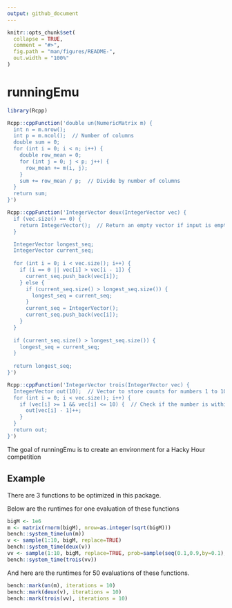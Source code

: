 ```yaml
---
output: github_document
---
```


<!-- README.md is generated from README.Rmd. Please edit that file -->

```r
knitr::opts_chunk$set(
  collapse = TRUE,
  comment = "#>",
  fig.path = "man/figures/README-",
  out.width = "100%"
)
```

# runningEmu

<!-- badges: start -->
<!-- badges: end -->

```r
library(Rcpp)
```



```r
Rcpp::cppFunction('double un(NumericMatrix m) {
  int n = m.nrow();
  int p = m.ncol();  // Number of columns
  double sum = 0;
  for (int i = 0; i < n; i++) {
    double row_mean = 0;
    for (int j = 0; j < p; j++) {
      row_mean += m(i, j);
    }
    sum += row_mean / p;  // Divide by number of columns
  }
  return sum;
}')

Rcpp::cppFunction('IntegerVector deux(IntegerVector vec) {
  if (vec.size() == 0) {
    return IntegerVector();  // Return an empty vector if input is empty
  }

  IntegerVector longest_seq;
  IntegerVector current_seq;
  
  for (int i = 0; i < vec.size(); i++) {
    if (i == 0 || vec[i] > vec[i - 1]) {
      current_seq.push_back(vec[i]);
    } else {
      if (current_seq.size() > longest_seq.size()) {
        longest_seq = current_seq;
      }
      current_seq = IntegerVector();
      current_seq.push_back(vec[i]);
    }
  }
  
  if (current_seq.size() > longest_seq.size()) {
    longest_seq = current_seq;
  }
  
  return longest_seq;
}')

Rcpp::cppFunction('IntegerVector trois(IntegerVector vec) {
  IntegerVector out(10);  // Vector to store counts for numbers 1 to 10
  for (int i = 0; i < vec.size(); i++) {
    if (vec[i] >= 1 && vec[i] <= 10) {  // Check if the number is within 1-10
      out[vec[i] - 1]++;
    }
  }
  return out;
}')
```


The goal of runningEmu is to create an environment for a Hacky Hour competition

## Example

There are 3 functions to be optimized in this package.

Below are the runtimes for one evaluation of these functions

```r
bigM <- 1e6
m <- matrix(rnorm(bigM), nrow=as.integer(sqrt(bigM)))
bench::system_time(un(m))
v <- sample(1:10, bigM, replace=TRUE)
bench::system_time(deux(v))
vv <- sample(1:10, bigM, replace=TRUE, prob=sample(seq(0.1,0.9,by=0.1), 10, replace = TRUE))
bench::system_time(trois(vv))
```

And here are the runtimes for 50 evaluations of these functions.

```r
bench::mark(un(m), iterations = 10)
bench::mark(deux(v), iterations = 10)
bench::mark(trois(vv), iterations = 10)
```
